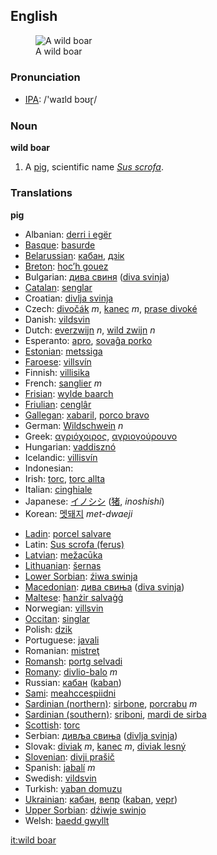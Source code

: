 {{wikipedia}}
==English==
[[Image:Zwijntje.JPG|thumb|A wild boar]]
===Pronunciation===
*[[w:IPA|IPA]]: /'waɪld bɔʊɽ/

===Noun===
'''wild boar'''

# A [[pig]], scientific name ''[[Sus scrofa]]''.

===Translations===

'''pig'''
{{top}}
*Albanian: [[derri i egër]]
*[[Basque]]: [[basurde]]
*[[Belarussian]]: [[кабан]], [[дзік]]
*[[Breton]]: [[hoc’h gouez]]
*Bulgarian: [[дива свиня]] ([[diva svinja]])
*[[Catalan]]: [[senglar]]
*Croatian: [[divlja svinja]]
*Czech: [[divočák]] ''m'', [[kanec]] ''m'', [[prase divoké]]
*Danish: [[vildsvin]]
*Dutch: [[everzwijn]] ''n'', [[wild zwijn]] ''n''
*Esperanto: [[apro]], [[sovaĝa porko]]
*[[Estonian]]: [[metssiga]]
*[[Faroese]]: [[villsvín]]
*Finnish: [[villisika]]
*French: [[sanglier]] ''m''
*[[Frisian]]: [[wylde baarch]]
*[[Friulian]]: [[cenglâr]]
*[[Gallegan]]: [[xabaril]], [[porco bravo]]
*German: [[Wildschwein]] ''n''
*Greek: [[αγριόχοιρος]], [[αγριογούρουνο]] '' ''
*Hungarian: [[vaddisznó]]
*Icelandic: [[villisvín]]
*Indonesian: [[]]
*Irish: [[torc]], [[torc allta]]
*Italian: [[cinghiale]] '' ''
*Japanese: [[イノシシ]] ([[猪]], ''inoshishi'')
*Korean: [[멧돼지]] ''met-dwaeji''
{{mid}}
*[[Ladin]]: [[porcel salvare]]
*Latin: [[Sus scrofa (ferus)]] '' ''
*[[Latvian]]: [[mežacūka]]
*[[Lithuanian]]: [[šernas]]
*[[Lower Sorbian]]: [[źiwa swinja]]
*[[Macedonian]]: [[дива свиња]] ([[diva svinja]])
*[[Maltese]]: [[ħanżir salvaġġ]]
*Norwegian: [[villsvin]]
*[[Occitan]]: [[singlar]]
*Polish: [[dzik]] '' ''
*Portuguese: [[javali]]
*Romanian: [[mistreţ]]
*[[Romansh]]: [[portg selvadi]]
*[[Romany]]: [[divlio-balo]] ''m''
*Russian: [[кабан]] ([[kaban]]) '' ''
*[[Sami]]: [[meahccespiidni]]
*[[Sardinian (northern)]]: [[sirbone]], [[porcrabu]] ''m''
*[[Sardinian (southern)]]: [[sriboni]], [[mardi de sirba]]
*[[Scottish]]: [[torc]]
*Serbian: [[дивљa свиња]] ([[divlja svinja]])
*Slovak: [[diviak]] ''m'', [[kanec]] ''m'', [[diviak lesný]]
*[[Slovenian]]: [[divji prašič]]
*Spanish: [[jabalí]] ''m''
*Swedish: [[vildsvin]]
*Turkish: [[yaban domuzu]]
*[[Ukrainian]]: [[кабан]], [[вепр]] ([[kaban]], [[vepr]])
*[[Upper Sorbian]]: [[dźiwje swinjo]]
*Welsh: [[baedd gwyllt]]
{{bottom}}

[[it:wild boar]]
{{commons}}